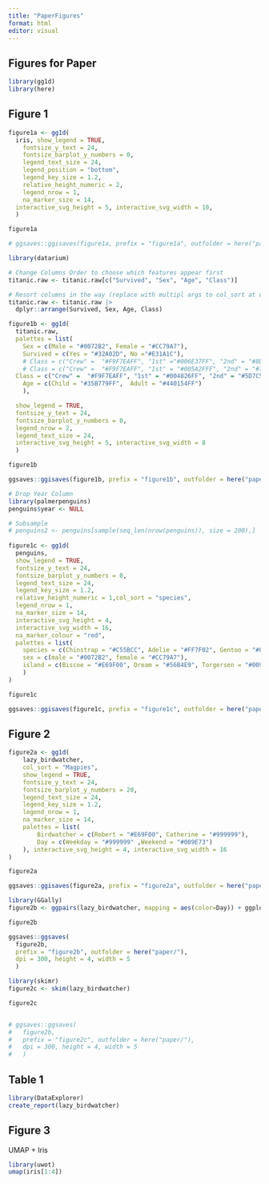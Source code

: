 ```yaml
---
title: "PaperFigures"
format: html
editor: visual
---
```


## Figures for Paper

```r
library(gg1d)
library(here)
```

## Figure 1

```r
figure1a <- gg1d(
  iris, show_legend = TRUE, 
    fontsize_y_text = 24,
    fontsize_barplot_y_numbers = 0, 
    legend_text_size = 24,  
    legend_position = "bottom",
    legend_key_size = 1.2, 
    relative_height_numeric = 2,
    legend_nrow = 1,
    na_marker_size = 14,
  interactive_svg_height = 5, interactive_svg_width = 10,
  )

figure1a

# ggsaves::ggisaves(figure1a, prefix = "figure1a", outfolder = here("paper/"), dpi = 300, title = "Iris")
```

```r
library(datarium)

# Change Columns Order to choose which features appear first
titanic.raw <- titanic.raw[c("Survived", "Sex", "Age", "Class")]

# Resort columns in the way (replace with multipl args to col_sort at one point
titanic.raw <- titanic.raw |>
  dplyr::arrange(Survived, Sex, Age, Class)

figure1b <- gg1d(
  titanic.raw,
  palettes = list(
    Sex = c(Male = "#0072B2", Female = "#CC79A7"),
    Survived = c(Yes = "#32A02D", No ="#E31A1C"),
    # Class = c("Crew" =  "#F9F7EAFF", "1st" ="#006E37FF", "2nd" = "#8DB580FF", "3rd" =  "#D9E5BDFF"),
    # Class = c("Crew" =  "#F9F7EAFF", "1st" = "#005A2FFF", "2nd" = "#719A63FF", "3rd" = "#C0D6A8FF"),
  Class = c("Crew" =  "#F9F7EAFF", "1st" = "#004826FF", "2nd" = "#5D7C50FF", "3rd" = "#A8BE93FF"),
    Age = c(Child = "#35B779FF",  Adult = "#440154FF")
    ), 

  show_legend = TRUE,
  fontsize_y_text = 24,
  fontsize_barplot_y_numbers = 0, 
  legend_nrow = 2,
  legend_text_size = 24,
  interactive_svg_height = 5, interactive_svg_width = 8
  )

figure1b

ggsaves::ggisaves(figure1b, prefix = "figure1b", outfolder = here("paper/"), dpi = 300, title = "Titanic")
```

```r
# Drop Year Column
library(palmerpenguins)
penguins$year <- NULL

# Subsample
# penguins2 <- penguins[sample(seq_len(nrow(penguins)), size = 200),]
  
figure1c <- gg1d(
  penguins, 
  show_legend = TRUE, 
  fontsize_y_text = 24,
  fontsize_barplot_y_numbers = 0, 
  legend_text_size = 24,  
  legend_key_size = 1.2, 
  relative_height_numeric = 1,col_sort = "species",
  legend_nrow = 1,
  na_marker_size = 14,
  interactive_svg_height = 4, 
  interactive_svg_width = 16,
  na_marker_colour = "red",
  palettes = list(
    species = c(Chinstrap = "#C55BCC", Adelie = "#FF7F02", Gentoo = "#047476"),
    sex = c(male = "#0072B2", female = "#CC79A7"),
    island = c(Biscoe = "#E69F00", Dream = "#56B4E9", Torgersen = "#009E73")
    )
)

figure1c

ggsaves::ggisaves(figure1c, prefix = "figure1c", outfolder = here("paper/"), dpi = 300, title = "PalmerPenguins")
```

## Figure 2

```r
figure2a <- gg1d(
    lazy_birdwatcher,
    col_sort = "Magpies", 
    show_legend = TRUE,
    fontsize_y_text = 24,
    fontsize_barplot_y_numbers = 20, 
    legend_text_size = 24, 
    legend_key_size = 1.2,
    legend_nrow = 1, 
    na_marker_size = 14,
    palettes = list(
        Birdwatcher = c(Robert = "#E69F00", Catherine = "#999999"),
        Day = c(Weekday = "#999999" ,Weekend = "#009E73")
    ), interactive_svg_height = 4, interactive_svg_width = 16
)

figure2a

ggsaves::ggisaves(figure2a, prefix = "figure2a", outfolder = here("paper/"), dpi = 300, title = "Lazy Birdwatcher")
```

```r
library(GGally)
figure2b <- ggpairs(lazy_birdwatcher, mapping = aes(color=Day)) + ggplot2::theme_bw() + scale_fill_manual(values = c(Weekday = "#999999" ,Weekend = "#009E73"))

figure2b

ggsaves::ggsaves(
  figure2b, 
  prefix = "figure2b", outfolder = here("paper/"), 
  dpi = 300, height = 4, width = 5
  )
```

```r
library(skimr)
figure2c <- skim(lazy_birdwatcher)

figure2c


# ggsaves::ggsaves(
#   figure2b, 
#   prefix = "figure2c", outfolder = here("paper/"), 
#   dpi = 300, height = 4, width = 5
#   )
```

## Table 1

```r
library(DataExplorer)
create_report(lazy_birdwatcher)
```

## Figure 3

UMAP + Iris

```r
library(uwot)
umap(iris[1:4])

```
